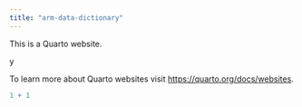 ```yaml
---
title: "arm-data-dictionary"
---
```


This is a Quarto website.

y

To learn more about Quarto websites visit <https://quarto.org/docs/websites>.

```r
1 + 1
```
